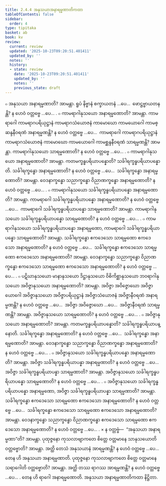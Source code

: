 ```yaml
---
title: 2.4.4 အနုသယာအနာရမ္မဏာတိကထာ
tableOfContents: false
sidebar:
  order: 4
type: tipitaka
basket: ab
book: kv
review:
  current: review
  updated: '2025-10-23T09:20:51.401411'
  updated_by: ''
  notes: ''
  history:
  - state: review
    date: '2025-10-23T09:20:51.401411'
    updated_by: ''
    notes: ''
    previous_state: draft
---
```



<ReviewStatus review={frontmatter.review} showDetails={true} />

<HypothesisAnnotation frontmatter={frontmatter} />

<DynamicBreadcrumb />

<Division number="554" book="kv" e="ch" v="32" p="299">

<Paragraph number="1878" book="kv">
๐ အနုသယာ အနာရမ္မဏာတိ? အာမန္တာ. ရူပံ နိဗ္ဗာနံ စက္ခာယတနံ …ပေ…  ဖောဋ္ဌဗ္ဗာယတနန္တိ? န ဟေဝံ ဝတ္တဗ္ဗေ …ပေ… .
</Paragraph>

<Paragraph number="1879" book="kv">
๐ ကာမရာဂါနုသယော အနာရမ္မဏောတိ? အာမန္တာ. ကာမရာဂေါ ကာမရာဂပရိယုဋ္ဌာနံ ကာမရာဂသံယောဇနံ ကာမောဃော ကာမယောဂေါ ကာမစ္ဆန္ဒနီဝရဏံ အနာရမ္မဏန္တိ? န ဟေဝံ ဝတ္တဗ္ဗေ …ပေ…  ကာမရာဂေါ ကာမရာဂပရိယုဋ္ဌာနံ ကာမရာဂသံယောဇနံ ကာမောဃော ကာမယောဂေါ ကာမစ္ဆန္ဒနီဝရဏံ သာရမ္မဏန္တိ? အာမန္တာ. ကာမရာဂါနုသယော သာရမ္မဏောတိ? န ဟေဝံ ဝတ္တဗ္ဗေ …ပေ… .
</Paragraph>

<Paragraph number="1880" book="kv">
๐ ကာမရာဂါနုသယော အနာရမ္မဏောတိ? အာမန္တာ. ကတမက္ခန္ဓပရိယာပန္နောတိ? သင်္ခါရက္ခန္ဓပရိယာပန္နောတိ. သင်္ခါရက္ခန္ဓော အနာရမ္မဏောတိ? န ဟေဝံ ဝတ္တဗ္ဗေ …ပေ…  သင်္ခါရက္ခန္ဓော အနာရမ္မဏောတိ? အာမန္တာ. ဝေဒနာက္ခန္ဓော သညာက္ခန္ဓော ဝိညာဏက္ခန္ဓော အနာရမ္မဏောတိ? န ဟေဝံ ဝတ္တဗ္ဗေ …ပေ… .
</Paragraph>

<Paragraph number="1881" book="kv">
๐ ကာမရာဂါနုသယော သင်္ခါရက္ခန္ဓပရိယာပန္နော အနာရမ္မဏောတိ? အာမန္တာ. ကာမရာဂေါ သင်္ခါရက္ခန္ဓပရိယာပန္နော အနာရမ္မဏောတိ? န ဟေဝံ ဝတ္တဗ္ဗေ …ပေ…  ကာမရာဂေါ သင်္ခါရက္ခန္ဓပရိယာပန္နော သာရမ္မဏောတိ? အာမန္တာ. ကာမရာဂါနုသယော သင်္ခါရက္ခန္ဓပရိယာပန္နော သာရမ္မဏောတိ? န ဟေဝံ ဝတ္တဗ္ဗေ …ပေ… .
</Paragraph>

<Paragraph number="1882" book="kv">
๐ ကာမရာဂါနုသယော သင်္ခါရက္ခန္ဓပရိယာပန္နော အနာရမ္မဏော, ကာမရာဂေါ သင်္ခါရက္ခန္ဓပရိယာပန္နော သာရမ္မဏောတိ? အာမန္တာ. သင်္ခါရက္ခန္ဓော ဧကဒေသော သာရမ္မဏော ဧကဒေသော အနာရမ္မဏောတိ? န ဟေဝံ ဝတ္တဗ္ဗေ …ပေ…  သင်္ခါရက္ခန္ဓော ဧကဒေသော သာရမ္မဏော ဧကဒေသော အနာရမ္မဏောတိ? အာမန္တာ. ဝေဒနာက္ခန္ဓော သညာက္ခန္ဓော ဝိညာဏက္ခန္ဓော ဧကဒေသော သာရမ္မဏော ဧကဒေသော အနာရမ္မဏောတိ? န ဟေဝံ ဝတ္တဗ္ဗေ …ပေ… .
</Paragraph>

</Division>
<Division number="555" book="kv" e="ch" v="32" p="299">

<Paragraph number="1883" book="kv">
๐ ပဋိဃာနုသယော မာနာနုသယော ဒိဋ္ဌာနုသယော ဝိစိကိစ္ဆာနုသယော ဘဝရာဂါနုသယော အဝိဇ္ဇာနုသယော အနာရမ္မဏောတိ? အာမန္တာ. အဝိဇ္ဇာ အဝိဇ္ဇောဃော အဝိဇ္ဇာယောဂေါ အဝိဇ္ဇာနုသယော အဝိဇ္ဇာပရိယုဋ္ဌာနံ အဝိဇ္ဇာသံယောဇနံ အဝိဇ္ဇာနီဝရဏံ အနာရမ္မဏန္တိ? န ဟေဝံ ဝတ္တဗ္ဗေ …ပေ…  အဝိဇ္ဇာ အဝိဇ္ဇောဃော …ပေ…  အဝိဇ္ဇာနီဝရဏံ သာရမ္မဏန္တိ? အာမန္တာ. အဝိဇ္ဇာနုသယော သာရမ္မဏောတိ? န ဟေဝံ ဝတ္တဗ္ဗေ …ပေ… .
</Paragraph>

<Paragraph number="1884" book="kv">
๐ အဝိဇ္ဇာနုသယော အနာရမ္မဏောတိ? အာမန္တာ. ကတမက္ခန္ဓပရိယာပန္နောတိ? သင်္ခါရက္ခန္ဓပရိယာပန္နောတိ. သင်္ခါရက္ခန္ဓော အနာရမ္မဏောတိ? န ဟေဝံ ဝတ္တဗ္ဗေ …ပေ…  သင်္ခါရက္ခန္ဓော အနာရမ္မဏောတိ? အာမန္တာ. ဝေဒနာက္ခန္ဓော သညာက္ခန္ဓော ဝိညာဏက္ခန္ဓော အနာရမ္မဏောတိ? န ဟေဝံ ဝတ္တဗ္ဗေ …ပေ… .
</Paragraph>

<Paragraph number="1885" book="kv">
๐ အဝိဇ္ဇာနုသယော သင်္ခါရက္ခန္ဓပရိယာပန္နော အနာရမ္မဏောတိ? အာမန္တာ. အဝိဇ္ဇာ သင်္ခါရက္ခန္ဓပရိယာပန္နာ အနာရမ္မဏာတိ? န ဟေဝံ ဝတ္တဗ္ဗေ …ပေ…  အဝိဇ္ဇာ သင်္ခါရက္ခန္ဓပရိယာပန္နာ သာရမ္မဏာတိ? အာမန္တာ. အဝိဇ္ဇာနုသယော သင်္ခါရက္ခန္ဓပရိယာပန္နော သာရမ္မဏောတိ? န ဟေဝံ ဝတ္တဗ္ဗေ …ပေ… .
</Paragraph>

<Paragraph number="1886" book="kv">
๐ အဝိဇ္ဇာနုသယော သင်္ခါရက္ခန္ဓပရိယာပန္နော အနာရမ္မဏော, အဝိဇ္ဇာ သင်္ခါရက္ခန္ဓပရိယာပန္နာ သာရမ္မဏာတိ? အာမန္တာ. သင်္ခါရက္ခန္ဓော ဧကဒေသော သာရမ္မဏော ဧကဒေသော အနာရမ္မဏောတိ? န ဟေဝံ ဝတ္တဗ္ဗေ …ပေ…  သင်္ခါရက္ခန္ဓော ဧကဒေသော သာရမ္မဏော ဧကဒေသော အနာရမ္မဏောတိ? အာမန္တာ. ဝေဒနာက္ခန္ဓော သညာက္ခန္ဓော ဝိညာဏက္ခန္ဓော ဧကဒေသော သာရမ္မဏော ဧကဒေသော အနာရမ္မဏောတိ? န ဟေဝံ ဝတ္တဗ္ဗေ …ပေ… .
</Paragraph>

</Division>
<Division number="556" book="kv" e="ch" v="32" p="300">

<Paragraph number="1887" book="kv">
× န ဝတ္တဗ္ဗံ—  “အနုသယာ အနာရမ္မဏာ”တိ? အာမန္တာ. ပုထုဇ္ဇနော ကုသလာဗျာကတေ စိတ္တေ ဝတ္တမာနေ သာနုသယောတိ ဝတ္တဗ္ဗောတိ? အာမန္တာ. အတ္ထိ တေသံ အနုသယာနံ အာရမ္မဏန္တိ? န ဟေဝံ ဝတ္တဗ္ဗေ …ပေ…  တေန ဟိ အနုသယာ အနာရမ္မဏာတိ. ပုထုဇ္ဇနော ကုသလာဗျာကတေ စိတ္တေ ဝတ္တမာနေ သရာဂေါတိ ဝတ္တဗ္ဗောတိ? အာမန္တာ. အတ္ထိ တဿ ရာဂဿ အာရမ္မဏန္တိ? န ဟေဝံ ဝတ္တဗ္ဗေ …ပေ… . တေန ဟိ ရာဂေါ အနာရမ္မဏောတိ.

</Paragraph>
</Division>

<Paragraph number="1888" type="center" book="kv">
အနုသယာ အနာရမ္မဏာတိကထာ နိဋ္ဌိတာ.
</Paragraph>